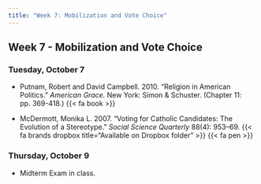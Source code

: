 ```yaml
---
title: "Week 7: Mobilization and Vote Choice"
---
```


::: {.content-visible when-format="pdf"}

## Week 7 - Mobilization and Vote Choice

:::


[//]: <> (Need to write intro)

### Tuesday, October 7

- Putnam, Robert and David Campbell. 2010. "Religion in American Politics." *American Grace.* New York: Simon & Schuster. (Chapter 11: pp. 369-418.) {{< fa book >}}

- McDermott, Monika L. 2007. "Voting for Catholic Candidates: The Evolution of a Stereotype." *Social Science Quarterly* 88(4): 953–69. {{< fa brands dropbox title="Available on Dropbox folder" >}} {{< fa pen >}}



### Thursday, October 9

- Midterm Exam in class.



